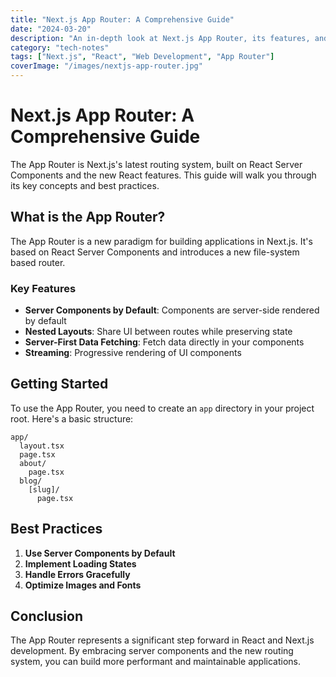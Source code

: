 ```yaml
---
title: "Next.js App Router: A Comprehensive Guide"
date: "2024-03-20"
description: "An in-depth look at Next.js App Router, its features, and best practices for modern web development."
category: "tech-notes"
tags: ["Next.js", "React", "Web Development", "App Router"]
coverImage: "/images/nextjs-app-router.jpg"
---
```


# Next.js App Router: A Comprehensive Guide

The App Router is Next.js's latest routing system, built on React Server Components and the new React features. This guide will walk you through its key concepts and best practices.

## What is the App Router?

The App Router is a new paradigm for building applications in Next.js. It's based on React Server Components and introduces a new file-system based router.

### Key Features

- **Server Components by Default**: Components are server-side rendered by default
- **Nested Layouts**: Share UI between routes while preserving state
- **Server-First Data Fetching**: Fetch data directly in your components
- **Streaming**: Progressive rendering of UI components

## Getting Started

To use the App Router, you need to create an `app` directory in your project root. Here's a basic structure:

```tsx
app/
  layout.tsx
  page.tsx
  about/
    page.tsx
  blog/
    [slug]/
      page.tsx
```

## Best Practices

1. **Use Server Components by Default**
2. **Implement Loading States**
3. **Handle Errors Gracefully**
4. **Optimize Images and Fonts**

## Conclusion

The App Router represents a significant step forward in React and Next.js development. By embracing server components and the new routing system, you can build more performant and maintainable applications. 